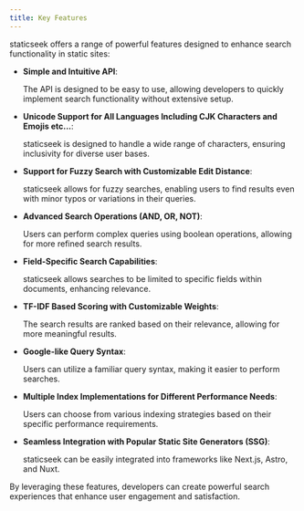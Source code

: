 ```yaml
---
title: Key Features
---
```


staticseek offers a range of powerful features designed to enhance search functionality in static sites:

- **Simple and Intuitive API**: 

  The API is designed to be easy to use, allowing developers to quickly implement search functionality without extensive setup.

- **Unicode Support for All Languages Including CJK Characters and Emojis etc...**: 

  staticseek is designed to handle a wide range of characters, ensuring inclusivity for diverse user bases.

- **Support for Fuzzy Search with Customizable Edit Distance**: 

  staticseek allows for fuzzy searches, enabling users to find results even with minor typos or variations in their queries.

- **Advanced Search Operations (AND, OR, NOT)**: 

  Users can perform complex queries using boolean operations, allowing for more refined search results.

- **Field-Specific Search Capabilities**: 

  staticseek allows searches to be limited to specific fields within documents, enhancing relevance.

- **TF-IDF Based Scoring with Customizable Weights**: 

  The search results are ranked based on their relevance, allowing for more meaningful results.

- **Google-like Query Syntax**: 

  Users can utilize a familiar query syntax, making it easier to perform searches.

- **Multiple Index Implementations for Different Performance Needs**: 

  Users can choose from various indexing strategies based on their specific performance requirements.

- **Seamless Integration with Popular Static Site Generators (SSG)**: 

  staticseek can be easily integrated into frameworks like Next.js, Astro, and Nuxt.

By leveraging these features, developers can create powerful search experiences that enhance user engagement and satisfaction.

